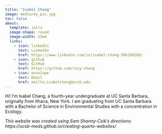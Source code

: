 ```yaml
---
title: "Isabel Chang"
image: media/my_pic.jpg
toc: false
about:
  template: jolla
  image-shape: round
  image-width: 25em
  links:
    - icon: linkedin
      text: LinkedIn
      href: https://www.linkedin.com/in/isabel-chang-5061662b0/
    - icon: github
      text: GitHub
      href: https://github.com/izzy-chang
    - icon: envelope
      text: Email
      href: mailto:isabelchang@ucsb.edu
---
```


Hi! I'm Isabel Chang, a fourth-year undergraduate at UC Santa Barbara, originally from Ithaca, New York. I am graduating from UC Santa Barbara with a Bachelor of Science in Environmental Studies with a concentration in Ecology.

*This website was created using Sam Shanny-Csik's directions: https://ucsb-meds.github.io/creating-quarto-websites/*
